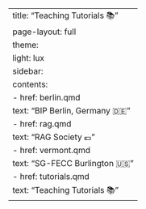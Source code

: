 ---
title: "Teaching Tutorials 📚"
page-layout: full
theme:
  light: lux
sidebar:
    contents:
      - href: berlin.qmd
        text: "BIP Berlin, Germany 🇩🇪"
      - href: rag.qmd
        text: "RAG Society 💶"
      - href: vermont.qmd
        text: "SG-FECC Burlington 🇺🇸"
      - href: tutorials.qmd
        text: "Teaching Tutorials 📚"
---